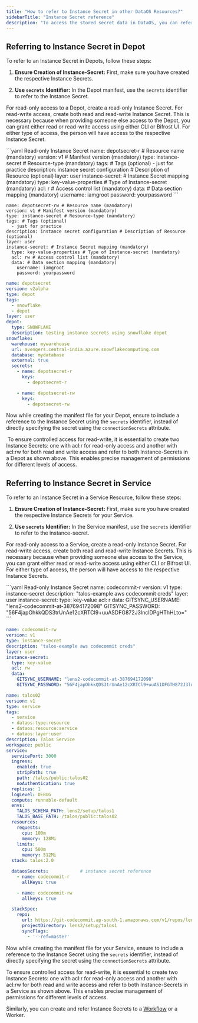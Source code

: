 ```yaml
---
title: "How to refer to Instance Secret in other DataOS Resources?"
sidebarTitle: "Instance Secret reference"
description: "To access the stored secret data in DataOS, you can reference them in your code using the dataosSecrets attribute. This identifier ensures secure referencing of Instance Secrets for various resources, enhancing system security and operational integrity."
---
```


## **Referring to Instance Secret in Depot**

To refer to an Instance Secret in Depots, follow these steps:

1. **Ensure Creation of Instance-Secret:** First, make sure you have created the respective Instance Secrets.

2. **Use `secrets` Identifier:** In the Depot manifest, use the `secrets` identifier to refer to the Instance Secret.

For read-only access to a Depot, create a read-only Instance Secret. For read-write access, create both read and read-write Instance Secret. This is necessary because when providing someone else access to the Depot, you can grant either read or read-write access using either CLI or Bifrost UI. For either type of access, the person will have access to the respective Instance Secret.

<CodeGroup>
  ```yaml Read-only Instance Secret
  name: depotsecret-r # Resource name (mandatory)
  version: v1 # Manifest version (mandatory)
  type: instance-secret # Resource-type (mandatory)
  tags: # Tags (optional)
    - just for practice
  description: instance secret configuration # Description of Resource (optional)
  layer: user
  instance-secret: # Instance Secret mapping (mandatory)
    type: key-value-properties # Type of Instance-secret (mandatory)
    acl: r # Access control list (mandatory)
    data: # Data section mapping (mandatory)
      username: iamgroot
      password: yourpassword
  ```

  ```
  name: depotsecret-rw # Resource name (mandatory)
  version: v1 # Manifest version (mandatory)
  type: instance-secret # Resource-type (mandatory)
  tags: # Tags (optional)
    - just for practice
  description: instance secret configuration # Description of Resource (optional)
  layer: user
  instance-secret: # Instance Secret mapping (mandatory)
    type: key-value-properties # Type of Instance-secret (mandatory)
    acl: rw # Access control list (mandatory)
    data: # Data section mapping (mandatory)
      username: iamgroot
      password: yourpassword
  ```

  ```yaml Depot manifest file
  name: depotsecret
  version: v2alpha
  type: depot
  tags:
    - snowflake
    - depot
  layer: user
  depot:
    type: SNOWFLAKE
    description: testing instance secrets using snowflake depot
  snowflake:
    warehouse: mywarehouse
    url: avengers.central-india.azure.snowflakecomputing.com
    database: mydatabase
    external: true
    secrets:
      - name: depotsecret-r
        keys:
          - depotsecret-r

      - name: depotsecret-rw
        keys:
          - depotsecret-rw
  ```
</CodeGroup>

Now while creating the manifest file for your Depot, ensure to include a reference to the Instance Secret using the `secrets` identifier, instead of directly specifying the secret using the `connectionSecrets` attribute.

<Warning>
   To ensure controlled access for read-write, it is essential to create two Instance Secrets: one with acl:r for read-only access and another with acl:rw for both read and write access and refer to both Instance-Secrets in a Depot as shown above. This enables precise management of permissions for different levels of access.
</Warning>

## **Referring to Instance Secret in Service**

To refer to an Instance Secret in a Service Resource, follow these steps:

1. **Ensure Creation of Instance-Secret:** First, make sure you have created the respective Instance Secrets for your Service.

2. **Use `secrets` Identifier:** In the Service manifest, use the `secrets` identifier to refer to the instance-secret.

For read-only access to a Service, create a read-only  Instance Secret. For read-write access, create both read and read-write  Instance Secrets. This is necessary because when providing someone else access to the Service, you can grant either read or read-write access using either CLI or Bifrost UI. For either type of access, the person will have access to the respective  Instance Secrets.

<CodeGroup>
  ```yaml Read-only Instance Secret
  name: codecommit-r
  version: v1
  type: instance-secret
  description: "talos-example aws codecommit creds"
  layer: user
  instance-secret:
    type: key-value
    acl: r
    data:
      GITSYNC_USERNAME: "lens2-codecommit-at-387694172098"
      GITSYNC_PASSWORD: "56F4japOhkkQDS3trUnAe12cXRTCl9+uuASDFG872J3lnclDPgHThHLto="
  ```

  ```yaml Read-write Instance Secret
  name: codecommit-rw
  version: v1
  type: instance-secret
  description: "talos-example aws codecommit creds"
  layer: user
  instance-secret:
    type: key-value
    acl: rw
    data:
      GITSYNC_USERNAME: "lens2-codecommit-at-387694172098"
      GITSYNC_PASSWORD: "56F4japOhkkQDS3trUnAe12cXRTCl9+uuAS1DFGTH872J3lnclDPgHThHLto="
  ```

  ```yaml Service manifest file
  name: talos02
  version: v1
  type: service
  tags:
    - service
    - dataos:type:resource
    - dataos:resource:service
    - dataos:layer:user
  description: Talos Service
  workspace: public
  service:
    servicePort: 3000
    ingress:
      enabled: true
      stripPath: true
      path: /talos/public:talos02
      noAuthentication: true
    replicas: 1
    logLevel: DEBUG
    compute: runnable-default
    envs:
      TALOS_SCHEMA_PATH: lens2/setup/talos1
      TALOS_BASE_PATH: /talos/public:talos02
    resources:
      requests:
        cpu: 100m
        memory: 128Mi
      limits:
        cpu: 500m
        memory: 512Mi
    stack: talos:2.0

    dataosSecrets:            # instance secret reference
      - name: codecommit-r
        allKeys: true

      - name: codecommit-rw
        allkeys: true

    stackSpec:
      repo:
        url: https://git-codecommit.ap-south-1.amazonaws.com/v1/repos/lens2/
        projectDirectory: lens2/setup/talos1
        syncFlags:
          - '--ref=master'
  ```
</CodeGroup>

Now while creating the manifest file for your Service, ensure to include a reference to the Instance Secret using the `secrets` identifier, instead of directly specifying the secret using the `connectionSecrets` attribute.

<Warning>
  To ensure controlled access for read-write, it is essential to create two Instance Secrets: one with acl:r for read-only access and another with acl:rw for both read and write access and refer to both Instance-Secrets in a Service as shown above. This enables precise management of permissions for different levels of access.
</Warning>

Similarly, you can create and refer Instance Secrets to a [Workflow](/resources/workflow/) or a Worker.